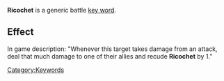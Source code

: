 '''Ricochet''' is a generic battle [[Key Words|key word]].

==Effect==
In game description: "Whenever this target takes damage from an attack, deal that much damage to one of their allies and recude '''Ricochet''' by 1."

[[Category:Keywords]]